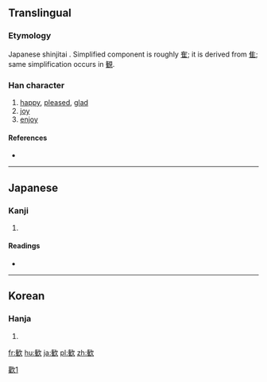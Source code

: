 {{also|歡}}
==Translingual==
{{ja-forms|歓|[[欢]]|[[歡]]}}

[[Category:CJKV characters simplified differently in Japan and China|歡1]]

===Etymology===
Japanese shinjitai {{Han simp|歡|f=雚}}. Simplified component is roughly [[隺]]; it is derived from [[隹]]; same simplification occurs in [[観]].

===Han character===
{{Han char|rn=76|rad=欠|as=11|sn=15|four=|canj=OGNO|ids=⿰⿳[[𠂉]]一隹欠}}

# [[happy]], [[pleased]], [[glad]]
# [[joy]]
# [[enjoy]]

====References====
* {{Han ref|kx=0572.101|dkj=16197|dj=0960.100|hdz=80027.240|uh=6B53|ud=27475}}

----

==Japanese==

===Kanji===
{{ja-kanji|grade=c|rs=欠11|style=s|kyu=歡}}

# {{defn|lang=ja|sort=欠11}}

====Readings====
* {{ja-readings|on=[[かん]] (kan)|kun=[[よろこぶ]] (yorokobu)}}

----

==Korean==

===Hanja===
{{ko-hanja|hangeul=환|eumhun=|rv=hwan|mr=hwan|y=hwan}}

# {{defn|lang=ko|sort=欠11}}

[[fr:歓]]
[[hu:歓]]
[[ja:歓]]
[[pl:歓]]
[[zh:歓]]